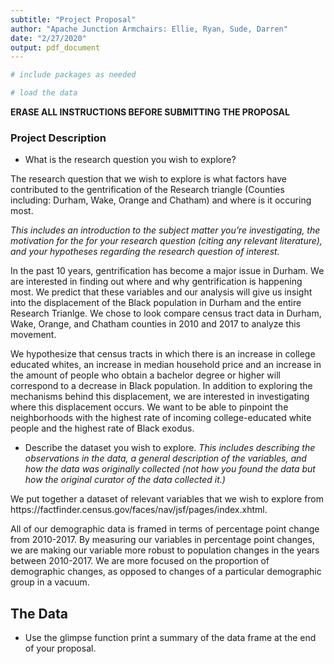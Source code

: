 ```yaml
---
subtitle: "Project Proposal"
author: "Apache Junction Armchairs: Ellie, Ryan, Sude, Darren"
date: "2/27/2020"
output: pdf_document
---
```


```r
# include packages as needed
```

```r
# load the data
```

**ERASE ALL INSTRUCTIONS BEFORE SUBMITTING THE PROPOSAL**

### Project Description


- What is the research question you wish to explore? 

The research question that we wish to explore is what factors have contributed to the gentrification of the Research triangle (Counties including: Durham, Wake, Orange and Chatham) and where is it occuring most. 

*This includes an introduction to the subject matter you’re investigating, the motivation for the for your research question (citing any relevant literature), and your hypotheses regarding the research question of interest.*

In the past 10 years, gentrification has become a major issue in Durham. We are interested in finding out where and why gentrification is happening most. We predict that these variables and our analysis will give us insight into the displacement of the Black population in Durham and the entire Research Trianlge. We chose to look compare census tract data in Durham, Wake, Orange, and Chatham counties in 2010 and 2017 to analyze this movement. 

We hypothesize that census tracts in which there is an increase in college educated whites, an increase in median household price and an increase in the amount of people who obtain a bachelor degree or higher will correspond to a decrease in Black population. In addition to exploring the mechanisms behind this displacement, we are interested in investigating where this displacement occurs. We want to be able to pinpoint the neighborhoods with the highest rate of incoming college-educated white people and the highest rate of Black exodus.

- Describe the dataset you wish to explore. 
*This includes describing the observations in the data, a general description of the variables, and how the data was originally collected (not how you found the data but how the original curator of the data collected it.)*

We put together a dataset of relevant variables that we wish to explore from https://factfinder.census.gov/faces/nav/jsf/pages/index.xhtml. 

All of our demographic data is framed in terms of percentage point change from 2010-2017. By measuring our variables in percentage point changes, we are making our variable more robust to population changes in the years between 2010-2017. We are more focused on the proportion of demographic changes, as opposed to changes of a particular demographic group in a vacuum.

## The Data

- Use the glimpse function print a summary of the data frame at the end of your proposal.

```r

```


